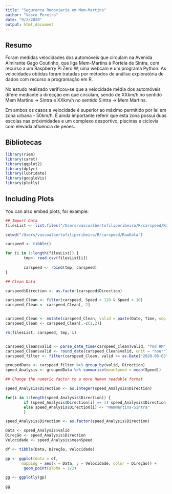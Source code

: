```yaml
---
title: "Seguranca Rodoviaria em Mem-Martins"
author: "Vasco Pereira"
date: "9/2/2020"
output: html_document
---
```


## Resumo

Foram medidas velocidades dos automóveis que circulam na Avenida Almirante Gago Coutinho, que liga Mem-Martins à Portela de Sintra, com recurso a um Raspberry Pi Zero W, uma webcam e um programa Python.
As velocidades obtidas foram tratadas por métodos de análise exploratória de dados com recurso a programação em R.

No estudo realizado verificou-se que a velocidade média dos automóveis difere mediante a direcção em que circulam, sendo de XXkm/h no sentido Mem Martins -> Sintra e XXkm/h no sentido Sintra -> Mem Martins.

Em ambos os casos a velocidade é superior ao máximo permitido por lei em zona urbana - 50km/h. É ainda importante referir que esta zona possui duas escolas nas próximidades e um complexo desportivo, piscinas e ciclovia com elevada afluencia de peões.


## Bibliotecas

```r
library(riem)
library(caret)
library(ggplot2)
library(dplyr)
library(lubridate)
library(googleVis)
library(plotly)
```

## Including Plots

You can also embed plots, for example:

```r
## Import Data
filesList <- list.files("/Users/vascoalbertofiliperibeiro/R/carspeed/RawData")

setwd("/Users/vascoalbertofiliperibeiro/R/carspeed/RawData")

carspeed <- tibble()

for (i in 1:length(filesList)) {
        tmp<- read.csv(filesList[i])   
        
        carspeed <- rbind(tmp, carspeed)
}

## Clean Data

carspeed$Direction <- as.factor(carspeed$Direction)

carspeed_Clean <- filter(carspeed, Speed < 120 & Speed > 10)
carspeed_Clean <- carspeed_Clean[,-2]


carspeed_Clean <- mutate(carspeed_Clean, valid = paste(Date, Time, sep = " "))
carspeed_Clean <- carspeed_Clean[,-c(1,2)]

rm(filesList, carspeed, tmp, i)


carspeed_Clean$valid <- parse_date_time(carspeed_Clean$valid, "Ymd HM", tz="Europe/Lisbon")
carspeed_Clean$valid <- round_date(carspeed_Clean$valid, unit = "hour")
carspeed_filter <- filter(carspeed_Clean, valid >= as.Date("2020-08-03"))

groupedData <- carspeed_filter %>% group_by(valid, Direction)
speed_Analysis <- groupedData %>% summarise(meanSpeed = mean(Speed))

## Change the numeric factor to a more Human readable format

speed_Analysis$Direction <- as.integer(speed_Analysis$Direction)

for(i in 1:length(speed_Analysis$Direction)) {
        if (speed_Analysis$Direction[i] == 1) speed_Analysis$Direction[i] <- "Sintra-MemMartins" 
        else speed_Analysis$Direction[i] <- "MemMartins-Sintra"
        }

speed_Analysis$Direction <- as.factor(speed_Analysis$Direction)

Data <- speed_Analysis$valid
Direção <- speed_Analysis$Direction
Velocidade <- speed_Analysis$meanSpeed

df <- tibble(Data, Direção, Velocidade)

gp <- ggplot(data = df, 
       mapping = aes(x = Data, y = Velocidade, color = Direção)) + 
        geom_point(alpha = 1/2)

gg <- ggplotly(gp)
```

```r
gg
```

